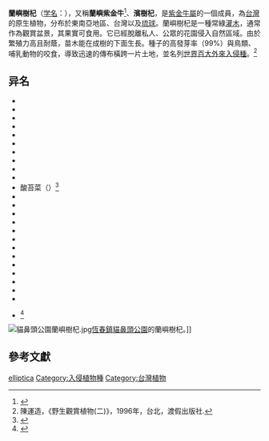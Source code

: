 {{Speciesbox
| image = Starr_050107-2860_Ardisia_elliptica.jpg
| image_caption = 
| status = 
| status_system = 
| name = 蘭嶼樹杞
| genus = Ardisia
| species = elliptica
| authority = Thunb., 1795
|
|}}
{{Commonscat|Ardisia elliptica}}

'''蘭嶼樹杞'''（[[学名|学名]]：{{lang|la|''Ardisia elliptica''}}），又稱'''蘭嶼紫金牛'''<ref>{{TaiBNET| zh=蘭嶼紫金牛 | id=203932 | binomial=Ardisia elliptica | authority=Thunb., 1795 | var= | accessdate=2013-01-24}}</ref>、'''濱樹杞'''，是[[紫金牛屬|紫金牛屬]]的一個成員，為[[台灣|台灣]]的原生植物，分布於東南亞地區、台灣以及[[琉球|琉球]]。蘭嶼樹杞是一種常綠[[灌木|灌木]]，通常作為觀賞盆景，其果實可食用。它已經脫離私人、公眾的花園侵入自然區域。由於繁殖力高且耐蔭，苗木能在成樹的下面生長。種子的高發芽率（99%）與鳥類、哺乳動物的咬食，導致迅速的傳布橫跨一片土地，並名列[[世界百大外來入侵種|世界百大外來入侵種]]。<ref>陳運造，《野生觀賞植物(二)》，1996年，台北，渡假出版社.</ref>

== 异名 ==
* {{lang|la|''Anguillaria solanacea'' <small>Poir.</small>}}
* {{lang|la|''Ardisia doma'' <small>Wall. ex A. DC.</small>}}
* {{lang|la|''Ardisia elliptica'' <small>Bedd.</small>}}
* {{lang|la|''Ardisia elliptica'' var. ''solanacea'' <small>(Poir.) Thw.</small>}}
* {{lang|la|''Ardisia kotoensis'' <small>Hayata</small>}}
* {{lang|la|''Ardisia littoralis'' <small>Andr.</small>}}
* {{lang|la|''Ardisia nana'' <small>Buch.-Ham. ex A. DC.</small>}}
* {{lang|la|''Ardisia oleracea'' <small>Buch.-Ham. ex A. DC.</small>}}
* {{lang|la|''Ardisia polycephala'' <small>Wight</small>}}
* {{lang|la|''Ardisia salicifolia'' <small>A. DC.</small>}}
* 酸苔菜（{{lang|la|''Ardisia solanacea'' <small>(Poir.) Roxb.</small>}}）<ref>{{cite web | url=http://db.kib.ac.cn/CNFlora/SearchResult.aspx?CPNI=CPNI-289-22063 | title=酸苔菜 Ardisia solanacea (Poir.) Roxb. | publisher=中国植物物种信息数据库 | accessdate=2013-01-15 | archive-date=2021-01-07 | archive-url=https://web.archive.org/web/20210107072933/http://db.kib.ac.cn/CNFlora/SearchResult.aspx?CPNI=CPNI-289-22063 | dead-url=no }}</ref>
* {{lang|la|''Ardisia solanacea'' var. ''parviflora'' <small>(Talbot) Punekar & Lakshmin.</small>}}
* {{lang|la|''Ardisia sorsogonensis'' <small>Elmer ex Merr.</small>}}
* {{lang|la|''Ardisia umbellata'' <small>Roxb.</small>}}
* {{lang|la|''Bladhia elliptica'' <small>(Thunb.) Nakai</small>}}
* {{lang|la|''Bladhia humilis'' <small>(Vahl) Sasaki</small>}}
* {{lang|la|''Bladhia kotoensis'' <small>(Hayata) Nakai</small>}}
* {{lang|la|''Bladhia solanacea'' <small>(Poir.) Nakai</small>}}
* {{lang|la|''Climacandra littoralis'' <small>(Andr.) Kurz</small>}}
* {{lang|la|''Climacandra multiflora'' <small>Miq.</small>}}
* {{lang|la|''Climacandra obovata'' <small>Miq.</small>}}
* {{lang|la|''Climacandra salicifolia'' <small>(A. DC.) Miq.</small>}}
* {{lang|la|''Icacorea humilis'' <small>(Vahl) Britton</small>}}
* {{lang|la|''Icacorea solanacea'' <small>(Poir.) Britton</small>}}
* {{lang|la|''Icacorea zeylanica'' <small>Lam. ex Roem. & Schult.</small>}}<ref>{{cite web|url= http://www.catalogueoflife.org/annual-checklist/2015/details/species/id/470009e504506d3b76ca92312645a1c1/synonym/ff4c3050eab4ace918c2cde0ad7416b6|title= Species 2000 & ITIS Catalogue of Life: 2014 Annual Checklist.|accessdate= 2016-02-15|year= 2015|publisher= Species 2000: Reading, UK.|archive-date= 2021-01-07|archive-url= https://web.archive.org/web/20210107072848/http://www.catalogueoflife.org/annual-checklist/2015/details/species/id/470009e504506d3b76ca92312645a1c1/synonym/ff4c3050eab4ace918c2cde0ad7416b6|dead-url= no}}</ref>
[[File:貓鼻頭公園蘭嶼樹杞.jpg|thumb]][[恆春鎮|恆春鎮]][[貓鼻頭公園|貓鼻頭公園]]的蘭嶼樹杞。]]
==參考文獻==
{{reflist}}
{{Taxonbar|from=Q2716675}}

[[Category:紫金牛屬|elliptica]]
[[Category:入侵植物種|Category:入侵植物種]]
[[Category:台灣植物|Category:台灣植物]]
